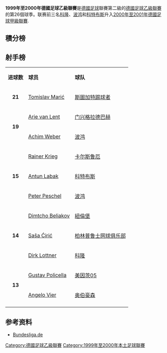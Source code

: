 '''1999年至2000年德國足球乙級聯賽'''是[[德國足球|德國足球]]聯賽第二級的[[德國足球乙級聯賽|德國足球乙級聯賽]]的第26個球季。联赛前三名[[科隆足球俱乐部|科隆]]、[[波鸿足球俱乐部|波鸿]]和[[科特布斯足球俱乐部|科特布斯]]升入[[2000年至2001年德國足球甲級聯賽|2000年至2001年德國足球甲級聯賽]].

==積分榜==
{{Fb cl header |sort=y}}
{{Fb cl team |p=1 |t=Köln                   |w=19|d=8 |l=7 |gf=68|ga=39|bc=#D0F0C0|champion=y |promoted=y}}
{{Fb cl2 qr |promotion=y |rows=3 |s=2000-01 |c=Bundesliga}}
{{Fb cl team |p=2 |t=Bochum                 |w=18|d=7 |l=9 |gf=67|ga=48|bc=#D0F0C0|promoted=y }}
{{Fb cl team |p=3 |t=Energie Cottbus                |w=18|d=14|l=12|gf=62|ga=42|bc=#D0F0C0|promoted=y }}
{{Fb cl team |p=4 |t=Nuremberg              |w=15|d=10|l=9 |gf=54|ga=46}}
{{Fb cl team |p=5 |t=Mönchengladbach        |w=14|d=12|l=8 |gf=60|ga=43}}
{{Fb cl team |p=6 |t=Oberhausen             |w=12|d=13|l=9 |gf=43|ga=34}}
{{Fb cl team |p=7 |t=Greuther Fürth         |w=10|d=16|l=8 |gf=40|ga=39}}
{{Fb cl team |p=8 |t=Aachen                 |w=12|d=10|l=12|gf=46|ga=54}}
{{Fb cl team |p=9 |t=Mainz                  |w=11|d=12|l=11|gf=41|ga=42}}
{{Fb cl team |p=10|t=Hannover               |w=12|d=8 |l=14|gf=56|ga=56}}
{{Fb cl team |p=11|t=Chemnitz               |w=11|d=10|l=13|gf=42|ga=49}}
{{Fb cl team |p=12|t=Waldhof Mannheim       |w=10|d=12|l=12|gf=50|ga=59}}
{{Fb cl team |p=13|t=St. Pauli              |w=8 |d=15|l=11|gf=37|ga=45}}
{{Fb cl team |p=14|t=Stuttgarter Kickers    |w=10|d=9 |l=15|gf=49|ga=58}}
{{Fb cl team |p=15|t=Fortuna Köln           |w=8 |d=11|l=15|gf=38|ga=50|bc=#FFBBBB|relegated=y}}
{{Fb cl2 qr |relegation=y |rows=3 |s=2000-01 |c=Regionalliga }}
{{Fb cl team |p=16|t=Offenbach              |w=8 |d=11|l=15|gf=35|ga=58|bc=#FFBBBB|relegated=y}}
{{Fb cl team |p=17|t=Karlsruhe              |w=5 |d=12|l=17|gf=35|ga=56|bc=#FFBBBB|relegated=y}}
{{Fb cl team |p=18|t=Tennis Borussia Berlin |w=10|d=10|l=14|gf=42|ga=50|bc=#FFBBBB|relegated=y}}
{{Fb cl2 qr |relegation=y |rows=1 |s=2000-01 |c=Regionalliga |nt=1}}
{{Fb cl footer|s=[http://www.bundesliga.de Bundesliga.de]|nt=<sup>1</sup>[[柏林普鲁士网球俱乐部|柏林普鲁士网球]]执照被吊销，根据德国足协规定的第41段，柏林普鲁士网球排名垫底。<br>[[幸运科隆体育俱乐部|幸运科隆]]同[[柏林普鲁士网球俱乐部|柏林普鲁士网球]]降入[[德国足球地区联赛|德国足球地区联赛]]北区联赛，[[卡尔斯鲁厄体育俱乐部|卡尔斯鲁厄]]与[[奥芬巴赫踢球者足球俱乐部|奥芬巴赫踢球者]]降入[[德国足球地区联赛|德国足球地区联赛]]南区联赛。
}}

==射手榜==
{| class="wikitable" cellpadding="3" 
|-
|'''进球数'''
|'''球员'''
|'''球队'''
|-
|rowspan="1" align=center|'''21'''
|{{Flagicon|Croatia}} [[Tomislav_Marić|Tomislav Marić]]
|[[斯圖加特踢球者足球俱乐部|斯圖加特踢球者]]
|-
|rowspan="2" align=center|'''19'''
|{{Flagicon|Netherlands}} [[Arie_van_Lent|Arie van Lent]]
|[[门兴格拉德巴赫足球俱乐部|门兴格拉德巴赫]]
|-
|{{Flagicon|Germany}} [[Achim_Weber|Achim Weber]]
|[[波鸿足球俱乐部|波鸿]]
|-
|rowspan="3" align=center|'''15'''
|{{Flagicon|Germany}} [[Rainer_Krieg|Rainer Krieg]]
|[[卡尔斯鲁厄体育俱乐部|卡尔斯鲁厄]]
|-
|{{Flagicon|Croatia}} [[Antun_Labak|Antun Labak]]
|[[科特布斯足球俱乐部|科特布斯]]
|-
|{{Flagicon|Germany}} [[Peter_Peschel|Peter Peschel]]
|[[波鸿足球俱乐部|波鸿]]
|-
|rowspan="3" align=center|'''14'''
|{{Flagicon|Bulgaria}} [[Dimtcho_Beliakov|Dimtcho Beliakov]]
|[[紐倫堡足球俱乐部|紐倫堡]]
|-
|{{Flagicon|Macedonia}} [[Saša_Ćirić|Saša Ćirić]]
|[[柏林普鲁士网球俱乐部|柏林普鲁士网球俱乐部]]
|-
|{{Flagicon|Germany}} [[Dirk_Lottner|Dirk Lottner]]
|[[科隆足球俱乐部|科隆]]
|-
|rowspan="2" align=center|'''13'''
|{{Flagicon|Germany}} [[Gustav_Policella|Gustav Policella]]
|[[美因茨05足球俱乐部|美因茨05]]
|-
|{{Flagicon|Germany}} [[Angelo_Vier|Angelo Vier]]
|[[红白奥伯豪森足球俱乐部|奥伯豪森]]
|-
|}

==参考资料==
*[http://www.bundesliga.de Bundesliga.de]{{Wayback|url=http://www.bundesliga.de/ |date=20100802034051 }}

{{德乙赛季}}

{{DEFAULTSORT:Fussball-Bundesliga 1999-2000, 2.}}
[[Category:德國足球乙級聯賽|Category:德國足球乙級聯賽]]
[[Category:1999年至2000年本土足球聯賽|Category:1999年至2000年本土足球聯賽]]